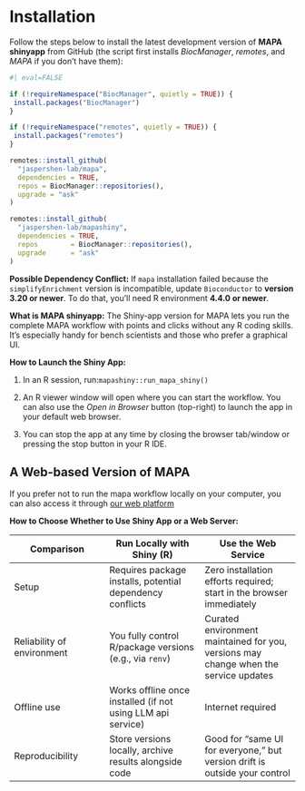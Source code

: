 # Installation {#sec-shinyapp_installation}

Follow the steps below to install the latest development version of **MAPA shinyapp** from GitHub (the script first installs *BiocManager*, *remotes*, and *MAPA* if you don’t have them):

```r
#| eval=FALSE

if (!requireNamespace("BiocManager", quietly = TRUE)) {
 install.packages("BiocManager") 
}

if (!requireNamespace("remotes", quietly = TRUE)) {
 install.packages("remotes") 
}

remotes::install_github(
  "jaspershen-lab/mapa",
  dependencies = TRUE,
  repos = BiocManager::repositories(),
  upgrade = "ask"
)

remotes::install_github(
  "jaspershen-lab/mapashiny",
  dependencies = TRUE,
  repos        = BiocManager::repositories(),
  upgrade      = "ask"
)

```

::: callout-note
**Possible Dependency Conflict:** If `mapa` installation failed because the `simplifyEnrichment` version is incompatible, update `Bioconductor` to **version 3.20 or newer**. To do that, you’ll need R environment **4.4.0 or newer**.
:::

::: callout-tip
**What is MAPA shinyapp:** The Shiny-app version for MAPA lets you run the complete MAPA workflow with points and clicks without any R coding skills. It’s especially handy for bench scientists and those who prefer a graphical UI.

**How to Launch the Shiny App:**

1.  In an R session, run:`mapashiny::run_mapa_shiny()`

2.  An R viewer window will open where you can start the workflow. You can also use the *Open in Browser* button (top-right) to launch the app in your default web browser.

3.  You can stop the app at any time by closing the browser tab/window or pressing the stop button in your R IDE.
:::

## A Web-based Version of MAPA

If you prefer not to run the mapa workflow locally on your computer, you can also access it through [our web platform](https://mapashiny.jaspershenlab.com)

::: callout-tip
**How to Choose Whether to Use Shiny App or a Web Server:**

| Comparison                 | Run Locally with Shiny (R)                                  | Use the Web Service                                                                  |
|------------------------|------------------------|------------------------|
| Setup                      | Requires package installs, potential dependency conflicts   | Zero installation efforts required; start in the browser immediately                 |
| Reliability of environment | You fully control R/package versions (e.g., via `renv`)     | Curated environment maintained for you, versions may change when the service updates |
| Offline use                | Works offline once installed (if not using LLM api service) | Internet required                                                                    |
| Reproducibility            | Store versions locally, archive results alongside code      | Good for “same UI for everyone,” but version drift is outside your control           |
:::
